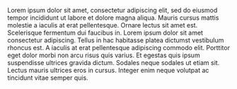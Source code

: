Lorem ipsum dolor sit amet, consectetur adipiscing elit, sed do eiusmod tempor incididunt ut labore et dolore magna
aliqua. Mauris cursus mattis molestie a iaculis at erat pellentesque. Ornare lectus sit amet est. Scelerisque
fermentum dui faucibus in. Lorem ipsum dolor sit amet consectetur adipiscing. Tellus in hac habitasse platea dictumst
vestibulum rhoncus est. A iaculis at erat pellentesque adipiscing commodo elit. Porttitor eget dolor morbi non arcu
risus quis varius. Et egestas quis ipsum suspendisse ultrices gravida dictum. Sodales neque sodales ut etiam sit.
Lectus mauris ultrices eros in cursus. Integer enim neque volutpat ac tincidunt vitae semper quis.